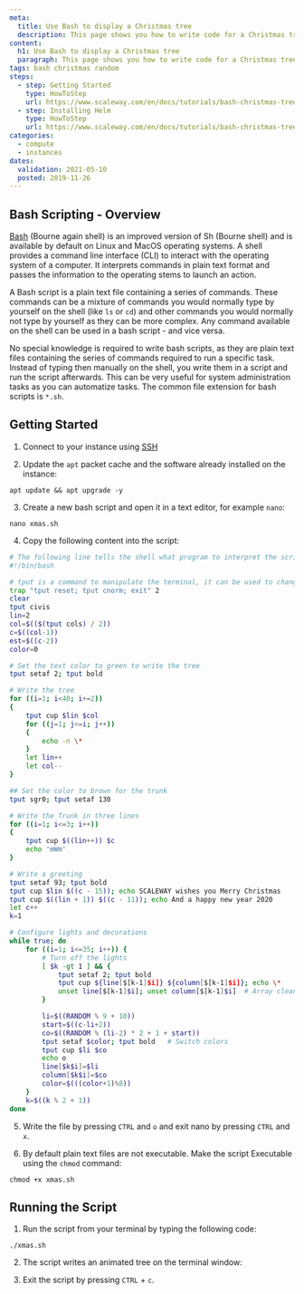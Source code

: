 ```yaml
---
meta:
  title: Use Bash to display a Christmas tree
  description: This page shows you how to write code for a Christmas tree and to display it in a shell of your instance
content:
  h1: Use Bash to display a Christmas tree
  paragraph: This page shows you how to write code for a Christmas tree and to display it in a shell of your instance
tags: bash christmas random
steps:
  - step: Getting Started
    type: HowToStep
    url: https://www.scaleway.com/en/docs/tutorials/bash-christmas-tree/#-Getting-Started
  - step: Installing Helm
    type: HowToStep
    url: https://www.scaleway.com/en/docs/tutorials/bash-christmas-tree/#-Running-the-Script
categories:
  - compute
  - instances
dates:
  validation: 2021-05-10
  posted: 2019-11-26
---
```


## Bash Scripting - Overview

[Bash](<https://en.wikipedia.org/wiki/Bash_(Unix_shell)>) (Bourne again shell) is an improved version of Sh (Bourne shell) and is available by default on Linux and MacOS operating systems. A shell provides a command line interface (CLI) to interact with the operating system of a computer. It interprets commands in plain text format and passes the information to the operating stems to launch an action.

A Bash script is a plain text file containing a series of commands. These commands can be a mixture of commands you would normally type by yourself on the shell (like `ls` or `cd`) and other commands you would normally not type by yourself as they can be more complex. Any command available on the shell can be used in a bash script - and vice versa.

No special knowledge is required to write bash scripts, as they are plain text files containing the series of commands required to run a specific task. Instead of typing then manually on the shell, you write them in a script and run the script afterwards. This can be very useful for system administration tasks as you can automatize tasks. The common file extension for bash scripts is `*.sh`.

## Getting Started

1. Connect to your instance using [SSH](/compute/instances/how-to/connect-to-instance/)

2. Update the `apt` packet cache and the software already installed on the instance:

  ```
  apt update && apt upgrade -y
  ```

3. Create a new bash script and open it in a text editor, for example `nano`:

  ```
  nano xmas.sh
  ```

4. Copy the following content into the script:

  ```bash
  # The following line tells the shell what program to interpret the script with
  #!/bin/bash

  # tput is a command to manipulate the terminal, it can be used to change the color of text, apply effects, and generally brighten things up.
  trap "tput reset; tput cnorm; exit" 2
  clear
  tput civis
  lin=2
  col=$(($(tput cols) / 2))
  c=$((col-1))
  est=$((c-2))
  color=0

  # Set the text color to green to write the tree
  tput setaf 2; tput bold

  # Write the tree
  for ((i=1; i<40; i+=2))
  {
      tput cup $lin $col
      for ((j=1; j<=i; j++))
      {
          echo -n \*
      }
      let lin++
      let col--
  }

  ## Set the color to brown for the trunk
  tput sgr0; tput setaf 130

  # Write the Trunk in three lines
  for ((i=1; i<=3; i++))
  {
      tput cup $((lin++)) $c
      echo 'mWm'
  }

  # Write a greeting
  tput setaf 93; tput bold
  tput cup $lin $((c - 15)); echo SCALEWAY wishes you Merry Christmas
  tput cup $((lin + 1)) $((c - 11)); echo And a happy new year 2020
  let c++
  k=1

  # Configure lights and decorations
  while true; do
      for ((i=1; i<=35; i++)) {
          # Turn off the lights
          [ $k -gt 1 ] && {
              tput setaf 2; tput bold
              tput cup ${line[$[k-1]$i]} ${column[$[k-1]$i]}; echo \*
              unset line[$[k-1]$i]; unset column[$[k-1]$i]  # Array cleanup
          }

          li=$((RANDOM % 9 + 10))
          start=$((c-li+2))
          co=$((RANDOM % (li-2) * 2 + 1 + start))
          tput setaf $color; tput bold   # Switch colors
          tput cup $li $co
          echo o
          line[$k$i]=$li
          column[$k$i]=$co
          color=$(((color+1)%8))
      }
      k=$((k % 2 + 1))
  done
  ```

5. Write the file by pressing `CTRL` and `o` and exit nano by pressing `CTRL` and `x`.

6. By default plain text files are not executable. Make the script Executable using the `chmod` command:

  ```
  chmod +x xmas.sh
  ```

## Running the Script

1. Run the script from your terminal by typing the following code:

  ```
  ./xmas.sh
  ```

2. The script writes an animated tree on the terminal window:

  <Lightbox src="scaleway-xmastree.gif" alt="" />

3. Exit the script by pressing `CTRL` + `c`.
